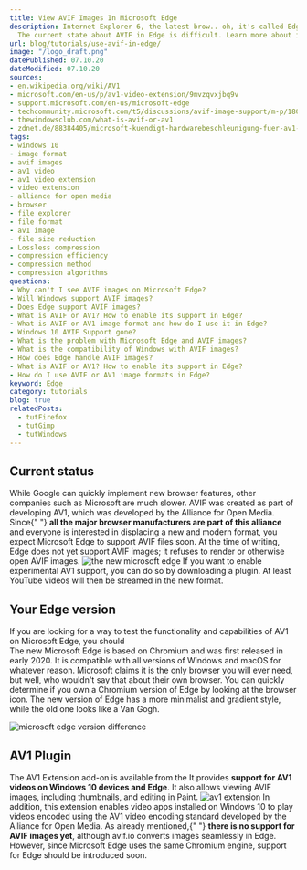```yaml
---
title: View AVIF Images In Microsoft Edge
description: Internet Explorer 6, the latest brow.. oh, it's called Edge? Well, okay.
  The current state about AVIF in Edge is difficult. Learn more about it here.
url: blog/tutorials/use-avif-in-edge/
image: "/logo_draft.png"
datePublished: 07.10.20
dateModified: 07.10.20
sources:
- en.wikipedia.org/wiki/AV1
- microsoft.com/en-us/p/av1-video-extension/9mvzqvxjbq9v
- support.microsoft.com/en-us/microsoft-edge
- techcommunity.microsoft.com/t5/discussions/avif-image-support/m-p/1802087
- thewindowsclub.com/what-is-avif-or-av1
- zdnet.de/88384405/microsoft-kuendigt-hardwarebeschleunigung-fuer-av1-an
tags:
- windows 10
- image format
- avif images
- av1 video
- av1 video extension
- video extension
- alliance for open media
- browser
- file explorer
- file format
- av1 image
- file size reduction
- Lossless compression
- compression efficiency
- compression method
- compression algorithms
questions:
- Why can't I see AVIF images on Microsoft Edge?
- Will Windows support AVIF images?
- Does Edge support AVIF images?
- What is AVIF or AV1? How to enable its support in Edge?
- What is AVIF or AV1 image format and how do I use it in Edge?
- Windows 10 AVIF Support gone?
- What is the problem with Microsoft Edge and AVIF images?
- What is the compatibility of Windows with AVIF images?
- How does Edge handle AVIF images?
- What is AVIF or AV1? How to enable its support in Edge?
- How do I use AVIF or AV1 image formats in Edge?
keyword: Edge
category: tutorials
blog: true
relatedPosts: 
  - tutFirefox
  - tutGimp
  - tutWindows
---
```




## Current status

While Google can quickly implement new browser features, other companies such as Microsoft are much slower. AVIF was created as part of developing AV1, which was developed by the Alliance for Open Media. Since{" "} **all the major browser manufacturers are part of this alliance** and everyone is interested in displacing a new and modern format, you expect Microsoft Edge to support AVIF files soon. At the time of writing, Edge does not yet support AVIF images; it refuses to render or otherwise open AVIF images. 
<Image url="edge-new" alt="the new microsoft edge" />
If you want to enable experimental AV1 support, you can do so by downloading a plugin. At least YouTube videos will then be streamed in the new format. 

## Your Edge version
    
If you are looking for a way to test the functionality and capabilities of AV1 on Microsoft Edge, you should <Link link="microsoft.com/edge" text="download the latest version of the browser." ext="" />  
The new Microsoft Edge is based on Chromium and was first released in early 2020\. It is compatible with all versions of Windows and macOS for whatever reason. Microsoft claims it is the only browser you will ever need, but well, who wouldn't say that about their own browser. You can quickly determine if you own a Chromium version of Edge by looking at the browser icon. The new version of Edge has a more minimalist and gradient style, while the old one looks like a Van Gogh.  

<Image url="edge-or-edge" alt="microsoft edge version difference" />

## AV1 Plugin

The AV1 Extension add-on is available from the <Link link="microsoft.com/en-us/p/av1-video-extension/9mvzqvxjbq9v" text="Microsoft Store." ext="" /> It provides **support for AV1 videos on Windows 10 devices and Edge**. It also allows viewing AVIF images, including thumbnails, and editing in Paint.
<Image url="edge-av1" alt="av1 extension" />
In addition, this extension enables video apps installed on Windows 10 to play videos encoded using the AV1 video encoding standard developed by the Alliance for Open Media. As already mentioned,{" "} **there is no support for AVIF images yet**, although avif.io converts images seamlessly in Edge. However, since Microsoft Edge uses the same Chromium engine, support for Edge should be introduced soon.